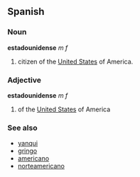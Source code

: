 ==Spanish==
===Noun===
'''estadounidense''' ''m'' ''f''
# citizen of the [[United States]] of America.
===Adjective===
'''estadounidense''' ''m'' ''f''
# of the [[United States]] of America
=== See also ===
*[[yanqui]]
*[[gringo]]
*[[americano]]
*[[norteamericano]]
